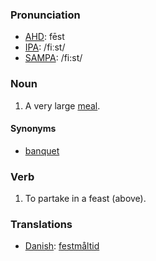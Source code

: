 ===Pronunciation===
*[[w:AHD|AHD]]: fēst
*[[w:IPA|IPA]]: /fiːst/
*[[w:SAMPA|SAMPA]]: /fi:st/

===Noun===
#A very large [[meal]].
====Synonyms====
*[[banquet]]

===Verb===
#To partake in a feast (above).

===Translations===
*[[Danish]]: [[festmåltid]]